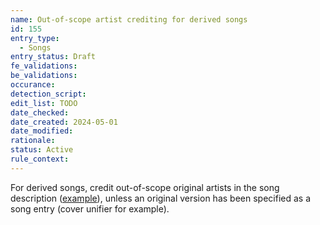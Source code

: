 ```yaml
---
name: Out-of-scope artist crediting for derived songs
id: 155
entry_type:
  - Songs
entry_status: Draft
fe_validations:
be_validations:
occurance:
detection_script:
edit_list: TODO
date_checked:
date_created: 2024-05-01
date_modified:
rationale:
status: Active
rule_context:
---
```

For derived songs, credit out-of-scope original artists in the song description ([example](https://vocadb.net/S/604363)), unless an original version has been specified as a song entry (cover unifier for example).